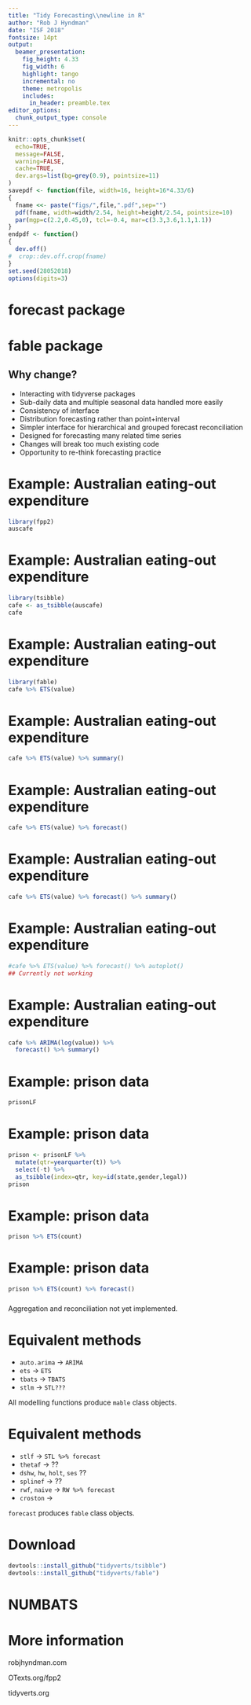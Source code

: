 ```yaml
---
title: "Tidy Forecasting\\newline in R"
author: "Rob J Hyndman"
date: "ISF 2018"
fontsize: 14pt
output:
  beamer_presentation:
    fig_height: 4.33
    fig_width: 6
    highlight: tango
    incremental: no
    theme: metropolis
    includes:
      in_header: preamble.tex
editor_options:
  chunk_output_type: console
---
```


```r
knitr::opts_chunk$set(
  echo=TRUE,
  message=FALSE,
  warning=FALSE,
  cache=TRUE,
  dev.args=list(bg=grey(0.9), pointsize=11)
)
savepdf <- function(file, width=16, height=16*4.33/6)
{
  fname <<- paste("figs/",file,".pdf",sep="")
  pdf(fname, width=width/2.54, height=height/2.54, pointsize=10)
  par(mgp=c(2.2,0.45,0), tcl=-0.4, mar=c(3.3,3.6,1.1,1.1))
}
endpdf <- function()
{
  dev.off()
#  crop::dev.off.crop(fname)
}
set.seed(28052018)
options(digits=3)
```

# forecast package
\fontsize{13}{14.5}\sf

\hspace*{-0.6cm}\begin{tabular}{rl}
Pre 2003         & Private functions used for consulting projects \\
July/August 2003 & \textbf{ets} and \textbf{thetaf} added\\
%2003--2006      & Package available at robjhyndman.com \\
August 2006      & \textcolor{orange}{v1.0} available on CRAN \\
May 2007         & \textbf{auto.arima} added\\
%July 2008       & JSS paper (Hyndman \& Khandakar)\\
%September 2009  & \textcolor{orange}{v2.0}. Unbundled \\
May 2010         & \textbf{arfima} added\\
Feb/March 2011   & \textbf{tslm}, \textbf{stlf}, \textbf{naive}, \textbf{snaive} added \\
August 2011      & \textcolor{orange}{v3.0}. Box Cox transformations added\\
December 2011    & \textbf{tbats} added\\
April 2012       & Package moved to github\\
November 2012    & \textcolor{orange}{v4.0}. \textbf{nnetar} added\\
June 2013        & Major speed-up of \textbf{ets}\\
%December 2015   & 264,000 package downloads in one month!\\
February 2016    & \textcolor{orange}{v7.0}. Added ggplot2 graphics\\
February 2017    & \textcolor{orange}{v8.0}. Added \textbf{checkresiduals}, \textbf{tsCV} and \textbf{\%>\%}\\
April 2018       & \textcolor{orange}{v8.3}. Added \textbf{mstl}\\
June 2018        & $\approx$ 100,000 package downloads per month
\end{tabular}

# fable package

\begin{alertblock}{}
A replacement for the forecast package.
\end{alertblock}

## Why change?
\fontsize{14}{15.5}\sf

 * Interacting with tidyverse packages
 * Sub-daily data and multiple seasonal data handled more easily
 * Consistency of interface
 * Distribution forecasting rather than point+interval
 * Simpler interface for hierarchical and grouped forecast reconciliation
 * Designed for forecasting many related time series
 * Changes will break too much existing code
 * Opportunity to re-think forecasting practice

# Example: Australian eating-out expenditure
\fontsize{11}{11}\sf

```r
library(fpp2)
auscafe
```

# Example: Australian eating-out expenditure
\fontsize{11}{11}\sf

```r
library(tsibble)
cafe <- as_tsibble(auscafe)
cafe
```

# Example: Australian eating-out expenditure
\fontsize{11}{11}\sf

```r
library(fable)
cafe %>% ETS(value)
```

\vspace*{10cm}

# Example: Australian eating-out expenditure
\fontsize{11}{11}\sf

```r
cafe %>% ETS(value) %>% summary()
```

\vspace*{10cm}

# Example: Australian eating-out expenditure
\fontsize{11}{11}\sf

```r
cafe %>% ETS(value) %>% forecast()
```

\vspace*{10cm}

# Example: Australian eating-out expenditure
\fontsize{11}{11}\sf

```r
cafe %>% ETS(value) %>% forecast() %>% summary()
```

\vspace*{10cm}

# Example: Australian eating-out expenditure
\fontsize{11}{11}\sf

```r
#cafe %>% ETS(value) %>% forecast() %>% autoplot()
## Currently not working
```

\vspace*{10cm}

# Example: Australian eating-out expenditure
\fontsize{11}{11}\sf

```r
cafe %>% ARIMA(log(value)) %>%
  forecast() %>% summary()
```

# Example: prison data
\fontsize{11}{13}\sf

```r
prisonLF
```


# Example: prison data
\fontsize{11}{13}\sf

```r
prison <- prisonLF %>%
  mutate(qtr=yearquarter(t)) %>%
  select(-t) %>%
  as_tsibble(index=qtr, key=id(state,gender,legal))
prison
```


# Example: prison data
\fontsize{10}{13}\sf

```r
prison %>% ETS(count)
```


# Example: prison data
\fontsize{8}{12}\sf

```r
prison %>% ETS(count) %>% forecast()
```

\fontsize{12}{13}\sf
###
Aggregation and reconciliation not yet implemented.


# Equivalent methods

  * `auto.arima` $\longrightarrow$ `ARIMA`
  * `ets` $\longrightarrow$ `ETS`
  * `tbats`  $\longrightarrow$ `TBATS`
  * `stlm` $\longrightarrow$ `STL???`

All modelling functions produce `mable` class objects.

# Equivalent methods

  * `stlf` $\longrightarrow$ `STL %>% forecast`
  * `thetaf` $\longrightarrow$ ??
  * `dshw`, `hw`, `holt`, `ses` ??
  * `splinef` $\longrightarrow$ ??
  * `rwf`, `naive` $\longrightarrow$ `RW %>% forecast`
  * `croston` $\longrightarrow$

`forecast` produces `fable` class objects.

# Download
\fontsize{12.8}{15}\sf


```r
devtools::install_github("tidyverts/tsibble")
devtools::install_github("tidyverts/fable")
```

# NUMBATS


\centerline{\includegraphics[width=13cm]{Numbat}}\vspace*{-0.7cm}

\begin{block}{}
\fontsize{11}{11}\sf
\centering\begin{tabular}{p{3.35cm}p{3.cm}p{3.5cm}}
\includegraphics[height=3.25cm]{dicook} &
\includegraphics[height=3cm]{earowang} &
\includegraphics[height=3cm]{mitch}\\
Di Cook & Earo Wang  & Mitchell O'Hara-Wild
\end{tabular}
\end{block}

\vspace*{10cm}

# More information
\LARGE

robjhyndman.com

OTexts.org/fpp2

tidyverts.org

